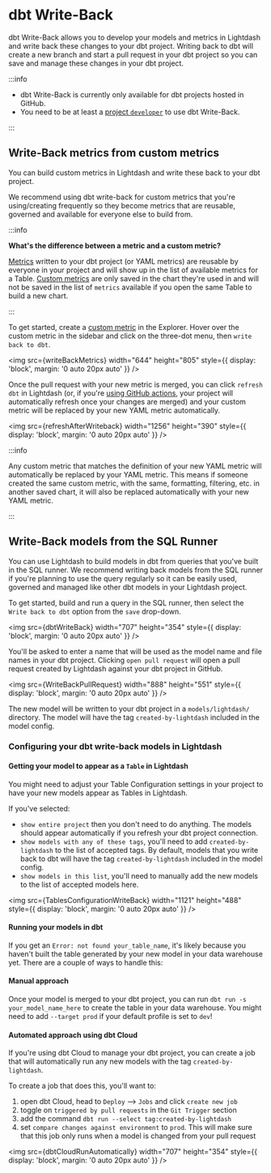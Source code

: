 
# dbt Write-Back

dbt Write-Back allows you to develop your models and metrics in Lightdash and write back these changes to your dbt project. Writing back to dbt will create a new branch and start a pull request in your dbt project so you can save and manage these changes in your dbt project.


:::info

- dbt Write-Back is currently only available for dbt projects hosted in GitHub. 
- You need to be at least a [project `developer`](/references/roles) to use dbt Write-Back.

:::

## Write-Back metrics from custom metrics

You can build custom metrics in Lightdash and write these back to your dbt project. 

We recommend using dbt write-back for custom metrics that you're using/creating frequently so they become metrics that are reusable, governed and available for everyone else to build from.

:::info 

**What's the difference between a metric and a custom metric?**

[Metrics](/references/metrics) written to your dbt project (or YAML metrics) are reusable by everyone in your project and will show up in the list of available metrics for a Table. [Custom metrics](/references/custom-fields#custom-metrics) are only saved in the chart they're used in and will not be saved in the list of `metrics` available if you open the same Table to build a new chart. 

:::

To get started, create a [custom metric](/references/custom-fields#custom-metrics) in the Explorer. Hover over the custom metric in the sidebar and click on the three-dot menu, then `write back to dbt`. 

<img
  src={writeBackMetrics}
  width="644"
  height="805"
  style={{ display: 'block', margin: '0 auto 20px auto' }}
/>

Once the pull request with your new metric is merged, you can click `refresh dbt` in Lightdash (or, if you're [using GitHub actions](../guides/cli/how-to-use-lightdash-deploy#automatically-deploy-your-changes-to-lightdash-using-a-github-action), your project will automatically refresh once your changes are merged) and your custom metric will be replaced by your new YAML metric automatically. 

<img
  src={refreshAfterWriteback}
  width="1256"
  height="390"
  style={{ display: 'block', margin: '0 auto 20px auto' }}
/>

:::info

Any custom metric that matches the definition of your new YAML metric will automatically be replaced by your YAML metric. This means if someone created the same custom metric, with the same, formatting, filtering, etc. in another saved chart, it will also be replaced automatically with your new YAML metric.

:::

## Write-Back models from the SQL Runner

You can use Lightdash to build models in dbt from queries that you've built in the SQL runner. We recommend writing back models from the SQL runner if you're planning to use the query regularly so it can be easily used, governed and managed like other dbt models in your Lightdash project.

To get started, build and run a query in the SQL runner, then select the `Write back to dbt` option from the `save` drop-down.

<img
  src={dbtWriteBack}
  width="707"
  height="354"
  style={{ display: 'block', margin: '0 auto 20px auto' }}
/>

You'll be asked to enter a name that will be used as the model name and file names in your dbt project. Clicking `open pull request` will open a pull request created by Lightdash against your dbt project in GitHub.

<img
  src={WriteBackPullRequest}
  width="888"
  height="551"
  style={{ display: 'block', margin: '0 auto 20px auto' }}
/>

The new model will be written to your dbt project in a `models/lightdash/` directory. The model will have the tag `created-by-lightdash` included in the model config.

### Configuring your dbt write-back models in Lightdash

#### Getting your model to appear as a `Table` in Lightdash

You might need to adjust your Table Configuration settings in your project to have your new models appear as Tables in Lightdash.

If you've selected:

- `show entire project` then you don't need to do anything. The models should appear automatically if you refresh your dbt project connection.
- `show models with any of these tags`, you'll need to add `created-by-lightdash` to the list of accepted tags. By default, models that you write back to dbt will have the tag `created-by-lightdash` included in the model config.
- `show models in this list`, you'll need to manually add the new models to the list of accepted models here.

<img
  src={TablesConfigurationWriteBack}
  width="1121"
  height="488"
  style={{ display: 'block', margin: '0 auto 20px auto' }}
/>

#### Running your models in dbt

If you get an `Error: not found your_table_name`, it's likely because you haven't built the table generated by your new model in your data warehouse yet. There are a couple of ways to handle this:

#### Manual approach

Once your model is merged to your dbt project, you can run `dbt run -s your_model_name_here` to create the table in your data warehouse. You might need to add `--target prod` if your default profile is set to `dev`!

#### Automated approach using dbt Cloud

If you're using dbt Cloud to manage your dbt project, you can create a job that will automatically run any new models with the tag `created-by-lightdash`.

To create a job that does this, you'll want to:

1. open dbt Cloud, head to `Deploy` --> `Jobs` and click `create new job`
2. toggle on `triggered by pull requests` in the `Git Trigger` section
3. add the command `dbt run --select tag:created-by-lightdash`
4. set `compare changes against environment` to `prod`. This will make sure that this job only runs when a model is changed from your pull request

<img
  src={dbtCloudRunAutomatically}
  width="707"
  height="354"
  style={{ display: 'block', margin: '0 auto 20px auto' }}
/>
